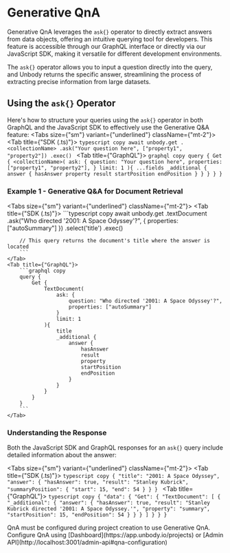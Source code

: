 
# Generative QnA

Generative QnA leverages the `ask{}` operator to directly extract answers from data objects, offering an intuitive querying tool for developers. This feature is accessible through our GraphQL interface or directly via our JavaScript SDK, making it versatile for different development environments.

The `ask{}` operator allows you to input a question directly into the query, and Unbody returns the specific answer, streamlining the process of extracting precise information from large datasets.

## Using the `ask{}` Operator

Here's how to structure your queries using the `ask{}` operator in both GraphQL and the JavaScript SDK to effectively use the Generative Q&A feature:
<Tabs size={"sm"} variant={"underlined"} className={"mt-2"}>
    <Tab title={"SDK (.ts)"}>
        ```typescript copy
        await unbody.get
                    .<collectionName>
                    .ask("Your question here", ["property1", "property2"])
                    .exec()
        ```
    </Tab>
    <Tab title={"GraphQL"}>
        ```graphql copy
        query {
            Get {
                <collectionName>(
                    ask: {
                        question: "Your question here",
                        properties: ["property1", "property2"],
                    }
                    limit: 1
                ){
                    ...fields
                    _additional {
                        answer {
                            hasAnswer
                            property
                            result
                            startPosition
                            endPosition
                        }
                    }
                }
            }
        }
        ```
    </Tab>
</Tabs>

### Example 1 - Generative Q&A for Document Retrieval
<Tabs size={"sm"} variant={"underlined"} className={"mt-2"}>
    <Tab title={"SDK (.ts)"}>
        ```typescript copy
        await unbody.get
                    .textDocument
                    .ask("Who directed '2001: A Space Odyssey'?", {
                        properties: ["autoSummary"]
                    })
                    .select('title')
                    .exec()

        // This query returns the document's title where the answer is located
        ```
    </Tab>
    <Tab title={"GraphQL"}>
        ```graphql copy
        query {
            Get {
                TextDocument(
                    ask: {
                        question: "Who directed '2001: A Space Odyssey'?",
                        properties: ["autoSummary"]
                    }
                    limit: 1
                ){
                    title
                    _additional {
                        answer {
                            hasAnswer
                            result
                            property
                            startPosition
                            endPosition
                        }
                    }
                }
            }
        }
        ```
    </Tab>
</Tabs>

### Understanding the Response

Both the JavaScript SDK and GraphQL responses for an `ask{}` query include detailed information about the answer:

<Tabs size={"sm"} variant={"underlined"} className={"mt-2"}>
    <Tab title={"SDK (.ts)"}>
        ```typescript copy
        {
            "title": "2001: A Space Odyssey",
            "answer": {
                "hasAnswer": true,
                "result": "Stanley Kubrick",
                "summaryPosition": {
                    "start": 15,
                    "end": 54
                }
            }
        }
        ```
    </Tab>
    <Tab title={"GraphQL"}>
        ```typescript copy
        {
            "data": {
                "Get": {
                    "TextDocument": [
                        {
                            "_additional": {
                                "answer": {
                                    "hasAnswer": true,
                                    "result": "Stanley Kubrick directed '2001: A Space Odyssey.'",
                                    "property": "summary",
                                    "startPosition": 15,
                                    "endPosition": 54
                                }
                            }
                        }
                    ]
                }
            }
        }
        ```
    </Tab>
</Tabs>

<Callout type="info">
   QnA must be configured during project creation to use Generative QnA. Configure QnA using [Dashboard](https://app.unbody.io/projects) or [Admin API](http://localhost:3001/admin-api#qna-configuration)
</Callout>
